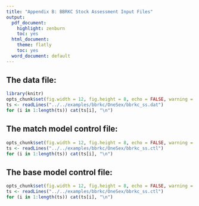 ```yaml
---
title: "Appendix B: BBRKC Stock Assessment Input Files"
output:
  pdf_document:
    highlight: zenburn
    toc: yes
  html_document:
    theme: flatly
    toc: yes
  word_document: default
---
```


\newpage\clearpage

## The data file:

```r
library(knitr)
opts_chunk$set(fig.width = 12, fig.height = 8, echo = FALSE, warning = FALSE, message = FALSE)
ts <- readLines("../../examples/bbrkc/OneSex/bbrkc_ss.dat")
for (i in 1:length(ts)) cat(ts[i], "\n")
```

## The match model control file:

```r
opts_chunk$set(fig.width = 12, fig.height = 8, echo = FALSE, warning = FALSE, message = FALSE)
ts <- readLines("../../examples/bbrkc/OneSex/bbrkc_ss.ctl")
for (i in 1:length(ts)) cat(ts[i], "\n")
```

\newpage\clearpage

## The base model control file:

```r
opts_chunk$set(fig.width = 12, fig.height = 8, echo = FALSE, warning = FALSE, message = FALSE)
ts <- readLines("../../examples/bbrkc/OneSex/bbrkc_ss.ctl")
for (i in 1:length(ts)) cat(ts[i], "\n")
```

